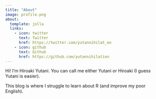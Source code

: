 ```yaml
---
title: "About"
image: profile.png
about:
  template: jolla
  links:
    - icon: twitter
      text: Twitter
      href: https://twitter.com/yutannihilat_en
    - icon: github
      text: Github
      href: https://github.com/yutannihilation
---
```


Hi! I'm Hiroaki Yutani. You can call me either Yutani or Hiroaki (I guess Yutani is easier).

This blog is where I struggle to learn about R (and improve my poor English).
